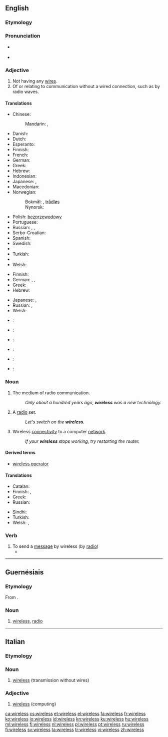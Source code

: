 ==English==

===Etymology===
{{suffix|wire|less}}

===Pronunciation===
* {{a|UK}} {{IPA|/ˈwaɪ.ə(ɹ).ləs/}}
* {{audio|en-us-wireless.ogg|Audio (US)}}

===Adjective===
{{en-adj|-}}

# Not having any [[wire]]s.
# Of or relating to communication without a wired connection, such as by radio waves.

====Translations====
{{trans-top|not having any wires}}
* Chinese:
*: Mandarin: {{t|cmn|無線|sc=Hani}}, {{t|cmn|无线|tr=wǔxiàn|sc=Hani}}
* Danish: {{t+|da|trådløs}}
* Dutch: {{t+|nl|draadloos}}
* Esperanto: {{t|eo|sendrata}}
* Finnish: {{t+|fi|langaton}}
* French: {{t+|fr|sans fil}}
* German: {{t+|de|drahtlos}}
* Greek: {{t+|el|ασύρματος|m|tr=asýrmatos|sc=Grek}}
* Hebrew: {{t|he|אלחוטי|tr=alkhutí}}
* Indonesian: {{t+|id|nirkabel}}
* Japanese: {{t|ja|無線|tr=むせん, musen|sc=Jpan}}, {{t|ja|ワイヤレス|tr=waiyaresu|sc=Jpan}}
* Macedonian: {{t|mk|безжичен|m|tr=bézžičen}}
* Norwegian:
*: Bokmål: {{t|no|trådlaus}}, [[trådløs]]
*: Nynorsk: {{t|no|trådlaus}}
{{trans-mid}}
* Polish: [[bezprzewodowy]] {{g|m}}
* Portuguese: {{t|pt|sem fio}}
* Russian: {{t+|ru|беспроводный|tr=bespróvodnyj|sc=Cyrl}}, {{t+|ru|беспроводной|tr=besprovodnój|sc=Cyrl}}, {{t+|ru|беспроволочный|tr=bespróvoločnyj|sc=Cyrl}}
* Serbo-Croatian: {{t|sh|бежично|n|tr=bežično|sc=Cyrl}}
* Spanish: {{t|es|inalámbrico|m}}
* Swedish: {{t+|sv|trådlös}}
* {{trreq|th}}
* Turkish: {{t+|tr|kablosuz}}
* {{trreq|vi}}
* Welsh: {{t|cy|diwifr}}
{{trans-bottom}}

{{trans-top|of or relating to wireless telegraphy}}
* Finnish: {{t+|fi|langaton}}
* German: {{t+|de|drahtlos}}, {{t+|de|Funk|alt=Funk-}}, {{t+|de|Radio|alt=Radio-}}
* Greek: {{t+|el|ασύρματος|m|tr=asýrmatos|sc=Grek}}
* Hebrew: {{t|he|אלחוטי}}
{{trans-mid}}
* Japanese: {{t|ja|ワイヤレス|tr=waiyaresu|sc=Jpan}}, {{t|ja|無線|tr=むせん, musen|sc=Jpan}}
* Russian: {{t+|ru|радио|tr=rádio-|alt=радио-|sc=Cyrl}}, {{t+|ru|беспроводной|tr=besprovodnój|sc=Cyrl}}
* Welsh: {{t|cy|diwifr}}
{{trans-bottom}}

{{checktrans-top}}
* {{ttbc|nl}}: {{t+|nl|draadloos}}
* {{ttbc|fr}}: {{t+|fr|sans fil}}
* {{ttbc|de}}: {{t+|de|drahtlos}}
{{trans-mid}}
* {{ttbc|fa}}: {{t+|fa|بی‌سیم|tr=bisim}}
* {{ttbc|sd}}: {{t+|sd|ريتار}}
* {{ttbc|es}}: {{t|es|inalámbrico}}
{{trans-bottom}}

===Noun===
{{wikipedia}}
{{en-noun|wirelesses}}

# {{context|uncountable|lang=en}} The medium of radio communication.
#: ''Only about a hundred years ago, '''wireless''' was a new technology.''
# {{context|dated|lang=en}} A [[radio]] set.
#: ''Let's switch on the '''wireless'''.''
# {{context|uncountable|lang=en}} Wireless [[connectivity]] to a computer [[network]].
#: ''If your '''wireless''' stops working, try restarting the router.''

====Derived terms====
* [[wireless operator]]

====Translations====
{{trans-top|radio}}
* Catalan: {{t|ca|ràdio|f}}
* Finnish: {{t|fi|radioaallot|p}}, {{t|fi|radioviestintä}}
* Greek: {{t+|el|ασύρματος|m|tr=asýrmatos|sc=Grek}}
* Russian: {{t+|ru|радио|n|tr=rádio|sc=Cyrl}}
{{trans-mid}}
* Sindhi: {{t+|sd|ريتار}}
* Turkish: {{t+|tr|telsiz}}
* Welsh: {{t+|cy|radio|m}}, {{t|cy|weiarles|m}}
{{trans-bottom}}

===Verb===
{{en-verb|wirelesses|wirelessing|wirelessed}}

# To send a [[message]] by wireless (by [[radio]])
#* {{quote-book|title=Flag and Fleet|author=William Charles Henry Wood|year=1919|passage=At 3:30 A.M. a huge Zeppelin flew across the British battle line, '''wirelessing''' down to any Germans still to the westward the best way to get home.}}

----

==Guernésiais==

===Etymology===
From {{etyl|en|roa-grn}} {{term|wireless|lang=en}}.

===Noun===
{{roa-grn-noun|m|pl=-}}

# [[#English|wireless]], [[radio]]

----

==Italian==

===Etymology===
{{etyl|en|it}}

===Noun===
{{head|it|noun|g=m|invariable}}

# [[#English|wireless]] (transmission without wires)

===Adjective===
{{head|it|adjective|invariable}}

# [[#English|wireless]] (computing)

[[ca:wireless]]
[[cs:wireless]]
[[et:wireless]]
[[el:wireless]]
[[fa:wireless]]
[[fr:wireless]]
[[ko:wireless]]
[[io:wireless]]
[[id:wireless]]
[[kn:wireless]]
[[ku:wireless]]
[[hu:wireless]]
[[ml:wireless]]
[[fj:wireless]]
[[nl:wireless]]
[[pl:wireless]]
[[pt:wireless]]
[[ru:wireless]]
[[fi:wireless]]
[[sv:wireless]]
[[ta:wireless]]
[[tr:wireless]]
[[vi:wireless]]
[[zh:wireless]]